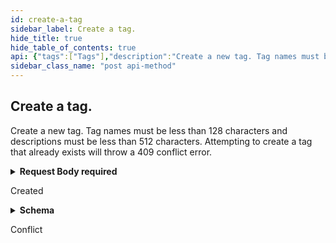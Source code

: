 ```yaml
---
id: create-a-tag
sidebar_label: Create a tag.
hide_title: true
hide_table_of_contents: true
api: {"tags":["Tags"],"description":"Create a new tag. Tag names must be less than 128 characters and descriptions must be less than 512 characters. Attempting to create a tag that already exists will throw a 409 conflict error.","operationId":"createTag","requestBody":{"content":{"application/json":{"schema":{"type":"object","properties":{"id":{"type":"string","format":"uuid"},"tenantId":{"type":"string","format":"uuid"},"name":{"maxLength":128,"minLength":1,"type":"string"},"description":{"maxLength":512,"minLength":0,"type":"string"},"disabled":{"type":"boolean"},"created":{"type":"string","format":"date-time"},"modified":{"type":"string","format":"date-time"}}}}},"required":true},"responses":{"201":{"description":"Created","headers":{"Location":{"description":"Path to created resource","style":"simple","schema":{"type":"string"}}},"content":{"application/json":{"schema":{"type":"object","properties":{"id":{"type":"string","format":"uuid"},"tenantId":{"type":"string","format":"uuid"},"name":{"maxLength":128,"minLength":1,"type":"string"},"description":{"maxLength":512,"minLength":0,"type":"string"},"disabled":{"type":"boolean"},"created":{"type":"string","format":"date-time"},"modified":{"type":"string","format":"date-time"}}}}}},"409":{"description":"Conflict"}},"method":"post","path":"/api/v3/annotations/tags","servers":[{"url":"https://expander.expanse.co"}],"security":[{"Bearer":[]}],"securitySchemes":{"ClientCredentials":{"type":"oauth2","description":"For more information on how to retrieve client credentials, visit the Xpanse [TechDocs](https://docs.paloaltonetworks.com/cortex/cortex-xpanse/cortex-xpanse-user-guide/apis-and-integrations-main/expander-apis-and-integrations/expander-apis.html#expander-apis). This is the preferred method for retrieving a JWT for Xpanse APIs. There will be significant customer communications and a lengthy migration period before refresh token support is removed in favor of the client credentials flow.\n\nExchange a `client_id` and `client_secret` for an `access_token` (JWT) that can be passed to all Xpanse APIs. See [Get Access Token from Client Credentials](#operation/getAccessToken) for more info.","flows":{"clientCredentials":{"tokenUrl":"/api/oauth2/RequestToken","scopes":{"scope-xpanse":"access Xpanse APIs"}}}},"RefreshToken-Deprecated":{"type":"apiKey","description":"Xpanse APIs continue to support this JWT retrieval method alongside the preferred client credentials flow. There will be significant customer communications and a lengthy migration period before refresh token support is removed in favor of the client credentials flow.\n\nProvide a valid Xpanse-provided refresh token to access `/api/v1/idToken/`. This route will generate a JWT token that can be used with the other api endpoints.\n\nExample: `Authorization: Bearer <refreshToken>`","name":"Authorization","in":"header"},"Bearer":{"type":"http","description":"To access Xpanse APIs, a valid access token (JWT) must be included in every request\nin the `Authorization` header, which is retrieved by going through the client credentials flow (preferred method of JWT retrieval).\n\nThe value for this header should be `Bearer <access_token>`, where the token is the base64-encoded JSON Web Token returned as the `access_token` field in the client credentials flow.","name":"Authorization","in":"header","scheme":"bearer","bearerFormat":"JWT"}},"jsonRequestBodyExample":{"id":"3fa85f64-5717-4562-b3fc-2c963f66afa6","tenantId":"3fa85f64-5717-4562-b3fc-2c963f66afa6","name":"string","description":"string","disabled":true,"created":"string","modified":"string"},"info":{"title":"Annotations API","description":"API for interacting with Expander annotations","termsOfService":"https://www.paloaltonetworks.com/content/dam/pan/en_US/assets/pdf/legal/palo-alto-networks-end-user-license-agreement-eula.pdf","contact":{"name":"API Support","url":"https://docs.paloaltonetworks.com/cortex/cortex-xpanse/cortex-xpanse-user-guide/apis-and-integrations-main/expander-apis-and-integrations/expander-apis.html#expander-apis","email":"expanse-support@paloaltonetworks.com"},"version":"3.0.0"},"postman":{"name":"Create a tag.","description":{"content":"Create a new tag. Tag names must be less than 128 characters and descriptions must be less than 512 characters. Attempting to create a tag that already exists will throw a 409 conflict error.","type":"text/plain"},"url":{"path":["api","v3","annotations","tags"],"host":["{{baseUrl}}"],"query":[],"variable":[]},"header":[{"key":"Content-Type","value":"application/json"},{"key":"Accept","value":"application/json"}],"method":"POST","body":{"mode":"raw","raw":"\"\"","options":{"raw":{"language":"json"}}}}}
sidebar_class_name: "post api-method"
---
```



## Create a tag.



Create a new tag. Tag names must be less than 128 characters and descriptions must be less than 512 characters. Attempting to create a tag that already exists will throw a 409 conflict error.

<details style={{}}><summary style={{"textAlign":"left"}}><strong>Request Body</strong><strong style={{"fontSize":"var(--ifm-code-font-size)","color":"var(--openapi-required)"}}> required</strong></summary><div style={{"textAlign":"left","marginLeft":"1rem"}}></div><ul style={{"marginLeft":"1rem"}}><SchemaItem collapsible={false} name={"id"} required={false} schemaDescription={undefined} schemaName={"uuid"} qualifierMessage={undefined}></SchemaItem><SchemaItem collapsible={false} name={"tenantId"} required={false} schemaDescription={undefined} schemaName={"uuid"} qualifierMessage={undefined}></SchemaItem><SchemaItem collapsible={false} name={"name"} required={false} schemaDescription={undefined} schemaName={"string"} qualifierMessage={"**Possible values:** 1 ≤ length ≤ 128"}></SchemaItem><SchemaItem collapsible={false} name={"description"} required={false} schemaDescription={undefined} schemaName={"string"} qualifierMessage={"**Possible values:** length ≤ 512"}></SchemaItem><SchemaItem collapsible={false} name={"disabled"} required={false} schemaDescription={undefined} schemaName={"boolean"} qualifierMessage={undefined}></SchemaItem><SchemaItem collapsible={false} name={"created"} required={false} schemaDescription={undefined} schemaName={"date-time"} qualifierMessage={undefined}></SchemaItem><SchemaItem collapsible={false} name={"modified"} required={false} schemaDescription={undefined} schemaName={"date-time"} qualifierMessage={undefined}></SchemaItem></ul></details><div><ApiTabs><TabItem label={"201"} value={"201"}><div>

Created

</div><div><details style={{}}><summary style={{"textAlign":"left"}}><strong>Schema</strong></summary><div style={{"textAlign":"left","marginLeft":"1rem"}}></div><ul style={{"marginLeft":"1rem"}}><SchemaItem collapsible={false} name={"id"} required={false} schemaDescription={undefined} schemaName={"uuid"} qualifierMessage={undefined}></SchemaItem><SchemaItem collapsible={false} name={"tenantId"} required={false} schemaDescription={undefined} schemaName={"uuid"} qualifierMessage={undefined}></SchemaItem><SchemaItem collapsible={false} name={"name"} required={false} schemaDescription={undefined} schemaName={"string"} qualifierMessage={"**Possible values:** 1 ≤ length ≤ 128"}></SchemaItem><SchemaItem collapsible={false} name={"description"} required={false} schemaDescription={undefined} schemaName={"string"} qualifierMessage={"**Possible values:** length ≤ 512"}></SchemaItem><SchemaItem collapsible={false} name={"disabled"} required={false} schemaDescription={undefined} schemaName={"boolean"} qualifierMessage={undefined}></SchemaItem><SchemaItem collapsible={false} name={"created"} required={false} schemaDescription={undefined} schemaName={"date-time"} qualifierMessage={undefined}></SchemaItem><SchemaItem collapsible={false} name={"modified"} required={false} schemaDescription={undefined} schemaName={"date-time"} qualifierMessage={undefined}></SchemaItem></ul></details></div></TabItem><TabItem label={"409"} value={"409"}><div>

Conflict

</div><div></div></TabItem></ApiTabs></div>
      